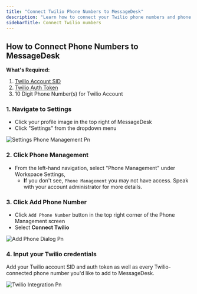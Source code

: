 ```yaml
---
title: "Connect Twilio Phone Numbers to MessageDesk"
description: "Learn how to connect your Twilio phone numbers and phone lines to MessageDesk."
sidebarTitle: Connect Twilio numbers
---
```


## How to Connect Phone Numbers to MessageDesk

**What's Required:**

1. [Twilio Account SID](https://help.twilio.com/articles/14726256820123-What-is-a-Twilio-Account-SID-and-where-can-I-find-it-)
2. [Twilio Auth Token](https://help.twilio.com/articles/223136027-Auth-Tokens-and-How-to-Change-Them)
3. 10 Digit Phone Number(s) for Twilio Account

### 1. Navigate to Settings

- Click your profile image in the top right of MessageDesk
- Click "Settings" from the dropdown menu

![Settings Phone Management Pn](/images/settings-phone-management.png)

### 2. Click Phone Management

- From the left-hand navigation, select "Phone Management" under Workspace Settings,
  - **I**f you don't see, `Phone Management` you may not have access. Speak with your account administrator for more details.

### 3. Click Add Phone Number

- Click `Add Phone Number` button in the top right corner of the Phone Management screen
- Select **Connect Twilio**

![Add Phone Dialog Pn](/images/add-phone-dialog.png)

### 4. Input your Twilio credentials

Add your Twilio account SID and auth token as well as every Twilio-connected phone number you'd like to add to MessageDesk.

![Twilio Integration Pn](/docs-main/images/twilio-integration.png)